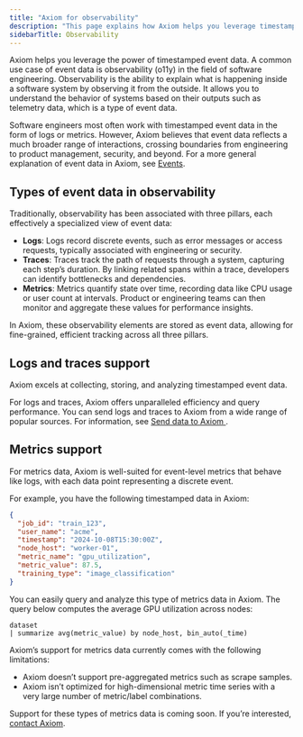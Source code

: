 ```yaml
---
title: "Axiom for observability"
description: "This page explains how Axiom helps you leverage timestamped event data for observability purposes."
sidebarTitle: Observability
---
```


Axiom helps you leverage the power of timestamped event data. A common use case of event data is observability (o11y) in the field of software engineering. Observability is the ability to explain what is happening inside a software system by observing it from the outside. It allows you to understand the behavior of systems based on their outputs such as telemetry data, which is a type of event data.

Software engineers most often work with timestamped event data in the form of logs or metrics. However, Axiom believes that event data reflects a much broader range of interactions, crossing boundaries from engineering to product management, security, and beyond. For a more general explanation of event data in Axiom, see [Events](/getting-started-guide/event-data).

## Types of event data in observability

Traditionally, observability has been associated with three pillars, each effectively a specialized view of event data:

- **Logs**: Logs record discrete events, such as error messages or access requests, typically associated with engineering or security.
- **Traces**: Traces track the path of requests through a system, capturing each step’s duration. By linking related spans within a trace, developers can identify bottlenecks and dependencies.
- **Metrics**: Metrics quantify state over time, recording data like CPU usage or user count at intervals. Product or engineering teams can then monitor and aggregate these values for performance insights.

In Axiom, these observability elements are stored as event data, allowing for fine-grained, efficient tracking across all three pillars.

## Logs and traces support

Axiom excels at collecting, storing, and analyzing timestamped event data.

For logs and traces, Axiom offers unparalleled efficiency and query performance. You can send logs and traces to Axiom from a wide range of popular sources. For information, see [Send data to Axiom
](/send-data/ingest).

## Metrics support

For metrics data, Axiom is well-suited for event-level metrics that behave like logs, with each data point representing a discrete event. 

For example, you have the following timestamped data in Axiom:

```json
{
  "job_id": "train_123",
  "user_name": "acme",
  "timestamp": "2024-10-08T15:30:00Z",
  "node_host": "worker-01",
  "metric_name": "gpu_utilization",
  "metric_value": 87.5,
  "training_type": "image_classification"
}
```

You can easily query and analyze this type of metrics data in Axiom. The query below computes the average GPU utilization across nodes:

```kusto
dataset
| summarize avg(metric_value) by node_host, bin_auto(_time)
```

Axiom’s support for metrics data currently comes with the following limitations:
- Axiom doesn’t support pre-aggregated metrics such as scrape samples.
- Axiom isn’t optimized for high-dimensional metric time series with a very large number of metric/label combinations.

Support for these types of metrics data is coming soon. If you’re interested, [contact Axiom](https://axiom.co/contact).
